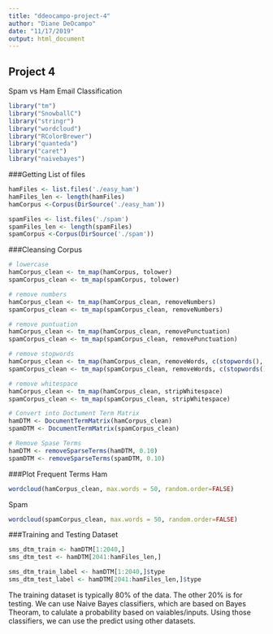```yaml
---
title: "ddeocampo-project-4"
author: "Diane DeOcampo"
date: "11/17/2019"
output: html_document
---
```


## Project 4
Spam vs Ham Email Classification
```r
library("tm")
library("SnowballC")
library("stringr")
library("wordcloud")
library("RColorBrewer")
library("quanteda")
library("caret")
library("naivebayes")
```

###Getting List of files
```r

hamFiles <- list.files('./easy_ham')
hamFiles_len <- length(hamFiles)
hamCorpus <-Corpus(DirSource('./easy_ham'))

spamFiles <- list.files('./spam')
spamFiles_len <- length(spamFiles)
spamCorpus <-Corpus(DirSource('./spam'))

```

###Cleansing Corpus
```r
# lowercase
hamCorpus_clean <- tm_map(hamCorpus, tolower)
spamCorpus_clean <- tm_map(spamCorpus, tolower)

# remove numbers
hamCorpus_clean <- tm_map(hamCorpus_clean, removeNumbers)
spamCorpus_clean <- tm_map(spamCorpus_clean, removeNumbers)

# remove puntuation
hamCorpus_clean <- tm_map(hamCorpus_clean, removePunctuation)
spamCorpus_clean <- tm_map(spamCorpus_clean, removePunctuation)

# remove stopwords
hamCorpus_clean <- tm_map(hamCorpus_clean, removeWords, c(stopwords(), "received", "sep"))
spamCorpus_clean <- tm_map(spamCorpus_clean, removeWords, c(stopwords(),"received", "sep"))

# remove whitespace
hamCorpus_clean <- tm_map(hamCorpus_clean, stripWhitespace)
spamCorpus_clean <- tm_map(spamCorpus_clean, stripWhitespace)

# Convert into Doctument Term Matrix
hamDTM <- DocumentTermMatrix(hamCorpus_clean)
spamDTM <- DocumentTermMatrix(spamCorpus_clean)

# Remove Spase Terms
hamDTM <- removeSparseTerms(hamDTM, 0.10)
spamDTM <- removeSparseTerms(spamDTM, 0.10)
```

###Plot Frequent Terms
Ham
```r
wordcloud(hamCorpus_clean, max.words = 50, random.order=FALSE)
```

Spam
```r
wordcloud(spamCorpus_clean, max.words = 50, random.order=FALSE)
```


###Training and Testing Dataset
```r
sms_dtm_train <- hamDTM[1:2040,]
sms_dtm_test <- hamDTM[2041:hamFiles_len,]

sms_dtm_train_label <- hamDTM[1:2040,]$type
sms_dtm_test_label <- hamDTM[2041:hamFiles_len,]$type


```
The training dataset is typically 80% of the data. The other 20% is for testing. We can use Naive Bayes classifiers, which are based on Bayes Theoram, to calulate a probability based on vaiables/inputs. Using those classifiers, we can use the predict using other datasets.
